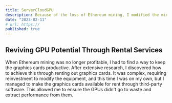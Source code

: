 ```yaml
---
title: ServerCloudGPU
description: Because of the loss of Ethereum mining, I modified the mining farm to a cloud GPU server
date: "2023-02-11"
# url: https://
published: true
---
```


## Reviving GPU Potential Through Rental Services

When Ethereum mining was no longer profitable, I had to find a way to keep the graphics cards productive. After extensive research, I discovered how to achieve this through renting out graphics cards. It was complex, requiring reinvestment to modify the equipment, and this time I was on my own, but I managed to make the graphics cards available for rent through third-party software. This allowed me to ensure the GPUs didn't go to waste and extract performance from them.

<div style={{ display: 'flex', justifyContent: 'center', alignItems: 'center' }}>
    <Farm />
</div>

<div style={{ display: 'flex', justifyContent: 'center', alignItems: 'center' }}>
    <ServerCloud />
</div>

